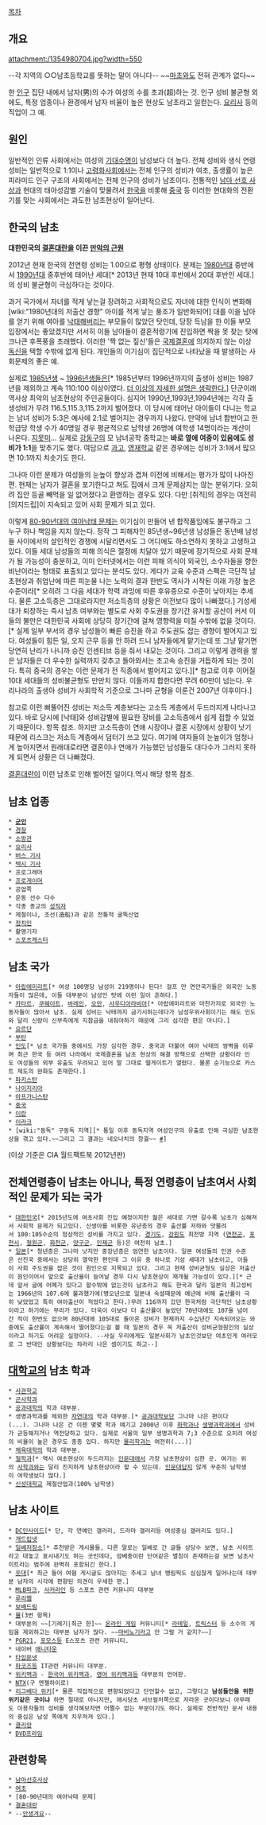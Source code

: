[[목차]]

== 개요 ==

attachment:/1354980704.jpg?width=550

{{{+1 男超 }}}

--각 지역의 ○○남초등학교를 뜻하는 말이 아니다--
~~[[마초]]와도 전혀 관계가 없다~~

한 [[인구]] 집단 내에서 남자(男)의 수가 여성의 수를 초과(超)하는 것.  인구 성비 불균형 외에도, 특정 업종이나 환경에서 남자 비율이 높은 현상도 남초라고 일컫는다. [[요리사]] 등의 직업이 그 예.

== 원인 ==

일반적인 인류 사회에서는 여성의 [[기대수명]]이 남성보다 더 높다. 전체 성비와 생식 연령 성비는 일반적으로 1:1이나 [[고령화]]사회에서는 전체 인구의 성비가 여초, 출생률이 높은 피라미드 인구 구조의 사회에서는 전체 인구의 성비가 남초이다. 전통적인 [[남아 선호 사상]]과 현대의 태아성감별 기술이 맞물려서 [[한국]]을 비롯해 [[중국]] 등 이러한 현대화의 전환기를 맞는 사회에서는 과도한 남초현상이 일어난다.

== 한국의 남초 ==
'''대한민국의 [[결혼대란]]을 이끈 [[만악의 근원]]'''

2012년 현재 한국의 전연령 성비는 1.00으로 평형 상태이다. 문제는 [[1980년대]] 중반에서 [[1990년대]] 중후반에 태어난 세대[* 2013년 현재 10대 후반에서 20대 후반인 세대.]의 성비 불균형이 극심하다는 것이다. 

과거 국가에서 자녀를 적게 낳는걸 장려하고 사회적으로도 자녀에 대한 인식이 변화해 [wiki:"1980년대의 저출산 경향" 아이를 적게 낳는 풍조가 일반화되어] 대를 이을 남아를 얻기 위해 여아를 [[낙태]]해버리는 부모들이 많았던 탓인데, 당장 득남을 한 이들 부모 입장에서는 좋았겠지만 서서히 이들 남아들이 결혼적령기에 진입하면 짝을 못 찾는 탓에 크나큰 후폭풍을 초래했다. 이러한 '짝 없는 짚신'들은 [[국제결혼]]에 의지하지 않는 이상 [[독신]]을 택할 수밖에 없게 된다. 개인들의 이기심이 집단적으로 나타났을 때 발생하는 사회문제의 좋은 예.

실제로 [[1985년]]생 ~ [[1996년]]생들은[* 1985년부터 1996년까지의 출생아 성비는 1987년을 제외하고 계속 110:100 이상이였다. [[더 이상의 자세한 설명은 생략한다.]]] 단군이래 역사상 최악의 남초현상의 주인공들이다. 심지어 1990년,1993년,1994년에는 각각 출생성비가 무려 116.5,115.3,115.2까지 벌어졌다. 이 당시에 태어난 아이들이 다니는 학교는 남녀 성비가 5:3은 예사에 2:1로 벌어지는 경우까지 나왔다. 만약에 남녀 합반이고 한 학급당 학생 수가 40명일 경우 평균적으로 남학생 26명에 여학생 14명이라는 계산이 나온다. [[지못미]]... 실제로 [[강동구]]의 모 남녀공학 중학교는 '''바로 옆에 여중이 있음에도 성비가 1:1'''을 맞추기도 했다. 여담으로 [[과학고등학교|과고]], [[영재학교]] 같은 경우에는 성비가 3:1에서 많으면 10:1까지 치솟기도 한다.

그나마 이런 문제가 여성들의 눈높이 향상과 겹쳐 이전에 비해서는 평가가 많이 나아진 편. 현재는 남자가 결혼을 포기한다고 쳐도 집에서 크게 문제삼지는 않는 분위기다. 오히려 집안 등골 빼먹을 일 없어졌다고 환영하는 경우도 있다. 다만 [취직]의 경우는 여전히 [의지드립]이 지속되고 있어 사회 문제가 되고 있다. 

이렇게 [[80-90년대의 여아낙태 문제]]는  이기심이 만들어 낸 합작품임에도 불구하고 그 누구 하나 책임을 지지 않는다. 정작 그 피해자인 85년생~96년생 남성들은 동년배 남성들 사이에서의 살인적인 경쟁에 시달리면서도 그 어디에도 하소연하지 못하고 고생하고 있다. 이들 세대 남성들의 피해 의식은 절정에 치달아 있기 때문에 장기적으로 사회 문제가 될 가능성이 충분하고, 이미 인터넷에서는 이런 피해 의식이 외국인, 소수자들을 향한 비난이라는 형태로 표출되고 있다는 분석도 있다. 게다가 교육 수준과 스펙은 극단적 남초현상과 취업난에 따른 피눈물 나는 노력의 결과 한반도 역사가 시작된 이래 가장 높은 수준이라[* 오히려 그 다음 세대가 학력 과잉에 따른 후유증으로 수준이 낮아지는 추세다. 물론 고소득층은 그대로라지만 저소득층의 상황은 이전보다 많이 나빠졌다.] 기성세대가 퇴장하는 즉시 남초 여부와는 별도로 사회 주도권을 장기간 유지할 공산이 커서 이들의 불만은 대한민국 사회에 상당히 장기간에 걸쳐 영향력을 미칠 수밖에 없을 것이다.[* 실제 일부 부서의 경우 남성들이 빠른 승진을 하고 주도권도 잡는 경향이 벌어지고 있다. 여성들이 힘든 일, 오지 근무 등을 안 하려 드니 남자들에게 맡기는데 또 그냥 맡기면 당연히 난리가 나니까 승진 인센티브 등을 줘서 내모는 것이다. 그리고 이렇게 경력을 쌓은 남자들은 더 우수한 실력까지 갖추고 돌아와서는 초고속 승진을 거듭하게 되는 것이다. 특히 중국의 경우는 이런 문제가 전 직종에서 벌어지고 있다.][* 참고로 이후 이어질 10대 세대들의 성비불균형도 만만치 않다. 이들까지 합한다면 무려 60만이 넘는다. 우리나라의 출생아 성비가 사회학적 기준으로 그나마 균형을 이룬건 2007년 이후이다.] 

참고로 이런 삐뚤어진 성비는 저소득 계층보다는 고소득 계층에서 두드러지게 나타나고 있다. 바로 당시에 [낙태]와 성비감별에 필요한 장비를 고소득층에서 쉽게 접할 수 있었기 때문이다. 항목 참조. 하지만 고소득층이 연애 시장이나 결혼 시장에서 상황이 낫기 때문에 리스크는 저소득 계층에서 덤터기 쓰고 있다. 여기에 여자들의 눈높이가 엄청나게 높아지면서 원래대로라면 결혼이나 연애가 가능했던 남성들도 대다수가 그러지 못하게 되면서 상황은 더 나빠졌다. 

[[결혼대란]]이 이런 남초로 인해 벌어진 일이다.역시 해당 항목 참조.


== 남초 업종 ==
 * '''[[군인]]'''
 * [[경찰]]
 * [[소방관]]
 * [[요리사]]
 * [[버스 기사]]
 * [[택시 기사]]
 * 프로그래머
 * [[프로게이머]]
 * 공업쪽
 * 운동 선수 다수
 * 각종 종교의 [[성직자]]
 * 제철이나, 조선(造船)과 같은 전통적 굴뚝산업
 * [[정치인]]
 * 촬영기자
 * [[캐스터#s-2|스포츠캐스터]]
== 남초 국가 ==
 * [[아랍에미리트]][* 여성 100명당 남성이 219명이나 된다! 걸프 만 연안국가들은 외국인 노동자들이 많은데, 이들 대부분이 남성인 탓에 이런 일이 흔하다.]
 * [[카타르]], [[쿠웨이트]], [[바레인]], [[오만]], [[사우디아라비아]][* 아랍에미리트와 마찬가지로 외국인 노동자들이 많아서 남초. 실제 성비는 낙태까지 금기시하는데다가 남성우위사회이기는 해도 인도와 달리 신랑이 신부측에게 지참금을 내줘야하기 때문에 그리 심각한 편은 아니다.]
 * [[요르단]]
 * [[부탄]]
 * [[인도]][* 남초 국가들 중에서도 가장 심각한 경우. 중국과 더불어 여아 낙태의 쌍벽을 이루며 최근 한국 등 여러 나라에서 국제결혼을 남초 현상의 해결 방책으로 선택한 상황이라 인도 여성들의 외부 유출도 우려되고 있어 말 그대로 헬게이트가 열렸다. 물론 순기능으로 카스트 제도의 완화도 존재한다.]
 * [[파키스탄]]
 * [[나이지리아]]
 * [[아프가니스탄]]
 * [[중국]]
 * [[이란]]
 * [[이라크]]
 * [wiki:"동독" 구동독 지역][* 통일 이후 동독지역 여성인구의 유출로 인해 극심한 남초현상을 겪고 있다.~~그리고 그 결과는 네오나치의 창궐~~ [http://news.naver.com/main/read.nhn?mode=LSD&mid=sec&sid1=104&oid=022&aid=0000230650 #]]

(이상 기준은 CIA 월드팩트북 2012년판)

== 전체연령층이 남초는 아니나, 특정 연령층이 남초여서 사회적인 문제가 되는 국가 ==

 * [[대한민국]][* 2015년도에 여초사회 진입 예정이지만 젊은 세대로 가면 갈수록 남초가 심해져서 사회적 문제가 되고있다. 신생아를 비롯한 유년층의 경우 출산률 저하와 맛물려서 100:105수순의 정상적인 성비를 가지고 있다. [[경기도]], [[강원도]] 최전방 지역 ([[연천군]], [[포천시]], [[철원군]], [[화천군]], [[양구군]], [[인제군]] 등)은 여전히 남초.]
 * [[일본]][* 청년층은 그나마 낫지만 중장년층은 엄연한 남초이다. 일본 여성들의 인권 수준은 선진국 중에서는 상당히 열악한 편인데 그 이유 중 하나로 기성 세대가 남초이고, 이들이 사회 주도권을 잡은 것이 원인으로 지목되고 있다. 그리고 현재 성비균형도 실상은 저출산이 원인이어서 앞으로 출산율이 늘어날 경우 다시 남초현상이 재개될 가능성이 있다.][* 근데 앞서 글에 어폐가 있다고 할수밖에 없는것이 남초라고 해도 한국과 달리 일본의 최고성비는 1966년의 107.6에 불과했기에(병오년으로 일본내 속설때문에 예년에 비해 출산률이 극히 낮았었고 특히 여아출산이 적었다고 한다.)무려 116까지 갔던 한국처럼 극단적인 남초상황이라고 하기에는 무리가 있다. 더욱이 이보다 더 출산률이 높았던 70년대에도 107을 넘어간 적이 한번도 없으며 80년대에 105대로 돌아온 성비가 현재까지 수십년간 지속되어오는 와중에도 출산률이 계속해서 떨어졌다는걸 볼 때 일본의 경우 꼭 저출산이 성비균형원인의 실상이라고 하기도 어려운 실정이다. --사실 우리에게도 일본사회가 남초인것보단 여초인게 여러모로 그 반대인 상황보다는 차라리 나은 셈이기도 하고--] 
== [[대학교]]의 남초 학과 ==
 * [[사관학교]]
 * [[군사학과]]
 * [[공과대학]]의 학과 대부분.
 * 생명과학과를 제외한 [[자연대]]의 학과 대부분.[* [[공과대학]]보단 그나마 나은 편이다(...). 그나마 나은 건 이젠 몇몇 학과 얘기고 2000년 이후 [[화학과]]나 [[생명과학]]과에서 성비가 균등해지거나 역전당하고 있다. 실제로 서울의 일부 생명과학과 7;3 수준으로 오히려 여성의 비율이 높은 경우도 종종 있다. 하지만 [[물리학과]]는 여전히(...)]
 * [[체육대학]]의 학과 대부분.
 * [[철학과]][* 역시 여초현상이 두드러지는 [[인문대]]에서 가장 남초현상이 심한 곳. 여기는 위의 [[사학과]]와는 달리 진지하게 남초현상이라 할 수 있는데. [[인문대]]답지 않게 꾸준히 남학생이 여학생보다 많다.]
 * [[신성대학교]] 제철산업과(100% 남학생)
== 남초 사이트 ==
 * [[DC인사이드]][* 단, 각 연예인 갤러리, 드라마 갤러리등 여성중심 갤러리도 있다.]
 * [[개드립넷]]
 * [[일베저장소]][* 추천받은 게시물들, 다른 말로는 일베로 간 글들 상당수 보면, 남초 사이트라고 대놓고 표시내기도 하는 곳인데다, 암베충이란 단어같은 멸칭이 존재하는걸 보면 남초사이트라는 범주에 완벽히 포함되긴 한다.]
 * [[웃대]][* 최근 들어 여혐 게시글도 많아지는 추세고 남녀 병림픽도 심심찮게 일어나는데 대부분 남자의 시각에 편향된 의견이 우세한 편.]
 * [[MLB파크]], [[사커라인]] 등 스포츠 관련 커뮤니티 대부분
 * [[루리웹]]
 * [[보배드림]]
 * [[뮬]](3번 항목)
 * 대부분의 ~~[기레기|최근 한]~~ [[온라인 게임]] 커뮤니티[* [[라테일]], [[트릭스터]] 등 소수의 게임을 제외하고는 대부분 남자가 많다. ~~[[마비노기]]라고 안 그럴 거 같지?~~]
 * [[PGR21]], [[포모스]]등 E스포츠 관련 커뮤니티.
 * 네이버 [[애니타운]]
 * [[타입문넷]]
 * [[파코즈]]등 IT관련 커뮤니티 대부분.
 * [[위키백과]] - [[한국어 위키백과]], [[영어 위키백과]]등 대부분의 언어판.
 * [[NTX]](구 엔젤하이로)
 * [[리그베다 위키]][* 물론 직접적으로 편향되었다고 단언할수 없고, 그렇다고 '''남성들만을 위한 위키같은 곳이냐''' 하면 절대로 아니지만, 애시당초 서브컬처쪽으로 자라온 곳이다보니 아무래도 이용자들의 성비를 생각해보자면 어쩔수 없는 부분이기도 하다. 실제로 전반적인 문서 내용의 중심은 남성 쪽에게 치우처져 있다.]
 * [[클리앙]]
 * [[DVD프라임]]

== 관련항목 ==
 * [[남아선호사상]]
 * [[여초]]
 * [80-90년대의 여아낙태 문제]
 * [[결혼대란]]
 * --[[안생겨요]]--
